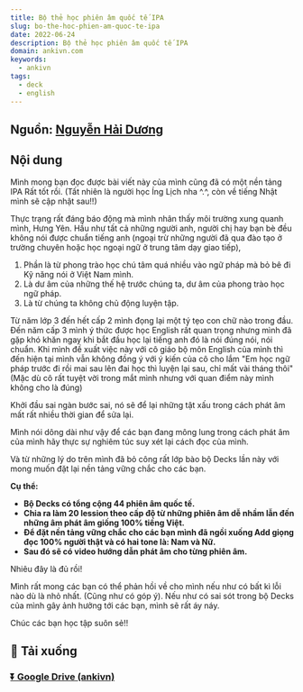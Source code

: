 ```yaml
---
title: Bộ thẻ học phiên âm quốc tế IPA
slug: bo-the-hoc-phien-am-quoc-te-ipa
date: 2022-06-24
description: Bộ thẻ học phiên âm quốc tế IPA
domain: ankivn.com
keywords:
  - ankivn
tags:
  - deck
  - english
---
```



<YouTubeEmbed videoId="4LeYLKAidHE" />

<!--truncate-->

## Nguồn: [Nguyễn Hải Dương](https://www.facebook.com/groups/ankivocabulary/posts/1012875469472110/)


## Nội dung

Mình mong bạn đọc được bài viết này của mình cũng đã có một nền tảng IPA Rất tốt rồi. (Tất nhiên là người học Íng Lịch nha ^.^, còn về tiếng Nhật mình sẽ cập nhật sau!!)

Thực trạng rất đáng báo động mà mình nhân thấy môi trường xung quanh mình, Hưng Yên. Hầu như tất cả những người anh, người chị hay bạn bè đều không nói được chuẩn tiếng anh (ngoại trừ những người đã qua đào tạo ở trường chuyên hoặc học ngoại ngữ ở trung tâm dạy giao tiếp),

1. Phần là từ phong trào học chú tâm quá nhiều vào ngữ pháp mà bỏ bê đi Kỹ năng nói ở Việt Nam mình.
2. Là dư âm của những thế hệ trước chúng ta, dư âm của phong trào học ngữ pháp.
3. Là từ chúng ta không chủ động luyện tập.

Từ năm lớp 3 đến hết cấp 2 mình đọng lại một tý tẹo con chữ nào trong đầu. Đến năm cấp 3 mình ý thức được học English rất quan trọng nhưng mình đã gặp khó khăn ngay khi bắt đầu học lại tiếng anh đó là nói đúng nói, nói chuẩn. Khi mình đề xuất việc này với cô giáo bộ môn English của mình thì đến hiện tại mình vẫn không đồng ý với ý kiến của cô cho lắm "Em học ngữ pháp trước đi rồi mai sau lên đai học thì luyện lại sau, chỉ mất vài tháng thôi" (Mặc dù cô rất tuyệt vời trong mắt mình nhưng với quan điểm này mình không cho là đúng)

Khởi đầu sai ngàn bước sai, nó sẽ để lại những tật xấu trong cách phát âm mất rất nhiều thời gian để sửa lại.



Mình nói dông dài như vậy để các bạn đang mông lung trong cách phát âm của mình hãy thực sự nghiêm túc suy xét lại cách đọc của mình.

Và từ những lý do trên mình đã bỏ công rất lớp bào bộ Decks lần này với mong muốn đặt lại nền tảng vững chắc cho các bạn.

**Cụ thể:**

- **Bộ Decks có tổng cộng 44 phiên âm quốc tế.**
- **Chia ra làm 20 lession theo cấp độ từ những phiên âm dễ nhầm lẫn đến những âm phát âm giống 100% tiếng Việt.**
- **Để đặt nền tảng vững chắc cho các bạn mình đã ngồi xuống Add giọng đọc 100% người thật và có hai tone là: Nam và Nữ.**
- **Sau đó sẽ có video hướng dẫn phát âm cho từng phiên âm.**

Nhiêu đây là đủ rồi!

Mình rất mong các bạn có thể phản hồi về cho mình nếu như có bất kì lỗi nào dù là nhỏ nhất. (Cũng như có góp ý). Nếu như có sai sót trong bộ Decks của mình gây ảnh hưởng tới các bạn, mình sẽ rất áy náy.

Chúc các bạn học tập suôn sẻ!!

## 🔗 Tải xuống

### [⏬ Google Drive (ankivn)](https://drive.google.com/file/d/19Vjs9_H1sYeLNpSieX4pt3b_xpCFJHUm/view?usp=sharing)